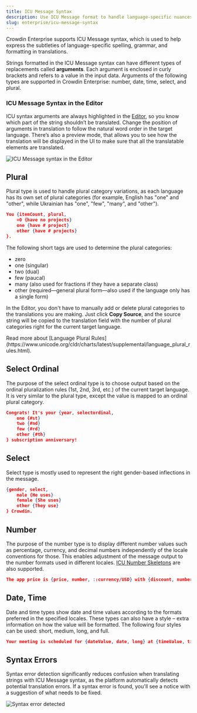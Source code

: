 ```yaml
---
title: ICU Message Syntax
description: Use ICU Message format to handle language-specific nuances
slug: enterprise/icu-message-syntax
---
```



Crowdin Enterprise supports ICU Message syntax, which is used to help express the subtleties of language-specific spelling, grammar, and formatting in translations.

Strings formatted in the ICU Message syntax can have different types of replacements called **arguments**.
Each argument is enclosed in curly brackets and refers to a value in the input data.
Arguments of the following types are supported in Crowdin Enterprise: number, date, time, select, and plural.

### ICU Message Syntax in the Editor

ICU syntax arguments are always highlighted in the [Editor](/online-editor/), so you know which part of the string shouldn’t be translated.
Change the position of arguments in translation to follow the natural word order in the target language.
There’s also a preview mode, that allows you to see how the translation will be displayed in the UI to make sure that all the translatable elements are translated.

<Image src={icuEditor} alt="ICU Message syntax in the Editor" />

<LinkCard
  title="The Ultimate Guide to ICU Message Format"
  description="This article will cover the ICU i18n and ICU message format basics, and how Crowdin handles it."
  href="https://crowdin.com/blog/2022/04/13/icu-guide"
  target="_blank"
/>

## Plural

Plural type is used to handle plural category variations, as each language has its own set of plural categories (for example, English has  "one" and "other", while Ukrainian has  "one", "few", "many", and "other").

```json
You {itemCount, plural,
    =0 {have no projects}
    one {have # project}
    other {have # projects}
}.
```

The following short tags are used to determine the plural categories:

- zero
- one (singular)
- two (dual)
- few (paucal)
- many (also used for fractions if they have a separate class)
- other (required—general plural form—also used if the language only has a single form)

In the Editor, you don't have to manually add or delete plural categories to the translations you are making.
Just click **Copy Source**, and the source string will be copied to the translation field with the number of plural categories right for the current target language.

<ReadMore>
  Read more about [Language Plural Rules](https://www.unicode.org/cldr/charts/latest/supplemental/language_plural_rules.html).
</ReadMore>

## Select Ordinal

The purpose of the select ordinal type is to choose output based on the ordinal pluralization rules (1st, 2nd, 3rd, etc.) of the current target language. It is very similar to the plural type, except the value is mapped to an ordinal plural category.

```json
Congrats! It's your {year, selectordinal,
    one {#st}
    two {#nd}
    few {#rd}
    other {#th}
} subscription anniversary!
```

## Select

Select type is mostly used to represent the right gender-based inflections in the message.

```json
{gender, select,
    male {He uses}
    female {She uses}
    other {They use}
} Crowdin.
```

## Number

The purpose of the number type is to display different number values such as percentage,
currency, and decimal numbers independently of the locale conventions for those.
This enables adjustment of the message output to the number formats used in different locales. [ICU Number Skeletons](https://unicode-org.github.io/icu/userguide/format_parse/numbers/skeletons.html) are also supported.

```json wrap
The app price is {price, number, ::currency/USD} with {discount, number, percent} discount.
```

## Date, Time

Date and time types show date and time values according to the formats preferred in the specified locales.
These types can also have a style &ndash; extra information on how the value will be formatted.
The following four styles can be used: short, medium, long, and full.

```json wrap
Your meeting is scheduled for {dateValue, date, long} at {timeValue, time, short} AM.
```

## Syntax Errors

Syntax error detection significantly reduces confusion when translating strings with ICU Message syntax,
as the platform automatically detects potential translation errors.
If a syntax error is found, you'll see a notice with a suggestion of what needs to be fixed.

<Image src={icuSyntaxError} alt="Syntax error detected" />
